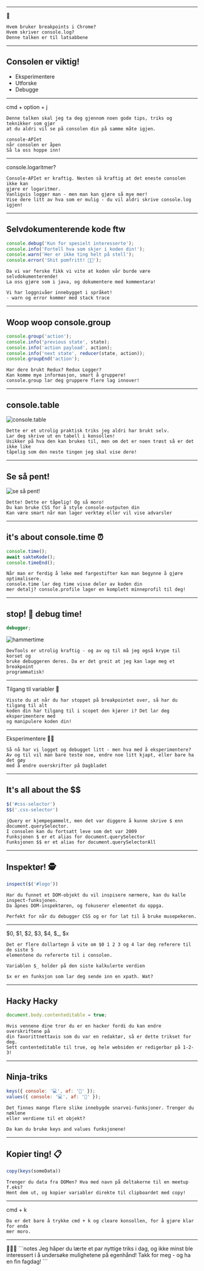 

<Head>
  <title>Ta kontrollen over konsollen</title>
</Head>

<FullPageVideoBackground src="./bekk-bg-loop.mp4">
  <CoverSlide
    where="Bekk Fagdag"
    when="19. oktober"
    what="Ta kontrollen over konsollen"
    who="Kristofer Selbekk"
  />
</FullPageVideoBackground>

---

<StandaloneHeading>
  👋
</StandaloneHeading>

```notes
Hvem bruker breakpoints i Chrome?
Hvem skriver console.log? 
Denne talken er til latsabbene
```

---

## Consolen er viktig!

- Eksperimentere
- Utforske
- Debugge

---

<StandaloneHeading>
  cmd + option + j
</StandaloneHeading>

```notes
Denne talken skal jeg ta deg gjennom noen gode tips, triks og teknikker som gjør 
at du aldri vil se på consolen din på samme måte igjen.

console-APIet
når consolen er åpen
Så la oss hoppe inn!
```

---

<StandaloneHeading>
  console.logaritmer?
</StandaloneHeading>

```notes
Console-APIet er kraftig. Nesten så kraftig at det eneste consolen ikke kan 
gjøre er logaritmer. 
Vanligvis logger man - men man kan gjøre så mye mer!
Vise dere litt av hva som er mulig - du vil aldri skrive console.log igjen!
```

---

## Selvdokumenterende kode ftw

```js
console.debug('Kun for spesielt interesserte');
console.info('Fortell hva som skjer i koden din!');
console.warn('Her er ikke ting helt på stell');
console.error('Shit pomfritt! 💩🍟');
```

```notes
Da vi var ferske fikk vi vite at koden vår burde være selvdokumenterende!
La oss gjøre som i java, og dokumentere med kommentara!

Vi har loggnivåer innebygget i språket!
- warn og error kommer med stack trace
```

---

## Woop woop console.group

```js
console.group('action');
console.info('previous state', state);
console.info('action payload', action);
console.info('next state', reducer(state, action));
console.groupEnd('action');
```

```notes
Har dere brukt Redux? Redux Logger?
Kan komme mye informasjon, smart å gruppere!
console.group lar deg gruppere flere lag innover!
```
---

## console.table

![console.table](/tabell.png)

```notes
Dette er et utrolig praktisk triks jeg aldri har brukt selv.
Lar deg skrive ut en tabell i konsollen!
Usikker på hva den kan brukes til, men om det er noen trøst så er det ikke like 
tåpelig som den neste tingen jeg skal vise dere!
```
---

## Se så pent!

![se så pent!](/so-pretty.png)

```notes
Dette! Dette er tåpelig! Og så moro! 
Du kan bruke CSS for å style console-outputen din
Kan være smart når man lager verktøy eller vil vise advarsler
```

---

## it's about console.time ⏰

```js
console.time();
await sakteKode();
console.timeEnd();
```

```notes
Når man er ferdig å leke med fargestifter kan man begynne å gjøre optimalisere.
console.time lar deg time visse deler av koden din
mer detalj? console.profile lager en komplett minneprofil til deg!
```

---

## stop! 🔨 debug time!

```js
debugger;
```

![hammertime](/hammertime.webp)

```notes
DevTools er utrolig kraftig - og av og til må jeg også krype til korset og 
bruke debuggeren deres. Da er det greit at jeg kan lage meg et breakpoint 
programmatisk!
```

---

<StandaloneHeading>
  Tilgang til variabler 🔑
</StandaloneHeading>

```notes
Visste du at når du har stoppet på breakpointet over, så har du tilgang til alt 
koden din har tilgang til i scopet den kjører i? Det lar deg eksperimentere med 
og manipulere koden din!
```

---

<StandaloneHeading>
  Eksperimentere 👩‍🔬
</StandaloneHeading>

```notes
Så nå har vi logget og debugget litt - men hva med å eksperimentere?
Av og til vil man bare teste noe, endre noe litt kjapt, eller bare ha det gøy 
med å endre overskrifter på Dagbladet
```
---

## It's all about the $$

```js
$('#css-selector')
$$('.css-selector')
```

```notes
jQuery er kjempegammelt, men det var diggere å kunne skrive $ enn document.querySelector.
I consolen kan du fortsatt leve som det var 2009
Funksjonen $ er et alias for document.querySelector 
Funksjonen $$ er et alias for document.querySelectorAll
```

---

## Inspektør! 🕵️‍

```js
inspect($('#logo'))
```

```notes
Har du funnet et DOM-objekt du vil inspisere nærmere, kan du kalle inspect-funksjonen.
Da åpnes DOM-inspektøren, og fokuserer elementet du oppga.

Perfekt for når du debugger CSS og er for lat til å bruke musepekeren.
```

---

<StandaloneHeading>
$0, $1, $2, $3, $4, $_, $x
</StandaloneHeading>

```notes
Det er flere dollartegn å vite om $0 1 2 3 og 4 lar deg referere til de siste 5
elementene du refererte til i consolen.

Variablen $_ holder på den siste kalkulerte verdien

$x er en funksjon som lar deg sende inn en xpath. Wat?
```

---

## Hacky Hacky

```js
document.body.contenteditable = true;
```

```notes
Hvis vennene dine tror du er en hacker fordi du kan endre overskriftene på 
din favorittnettavis som du var en redaktør, så er dette trikset for deg. 
Sett contenteditable til true, og hele websiden er redigerbar på 1-2-3!
```

---

## Ninja-triks

```js
keys({ console: '💻', af: '🐶' });
values({ console: '💻', af: '🐶' });
```

```notes
Det finnes mange flere slike innebygde snarvei-funksjoner. Trenger du nøklene 
eller verdiene til et objekt? 

Da kan du bruke keys and values funksjonene!
```

---

## Kopier ting! 📋

```js
copy(keys(someData))
```

```notes
Trenger du data fra DOMen? Hva med navn på deltakerne til en meetup f.eks?
Hent dem ut, og kopier variabler direkte til clipboardet med copy!
```

---

<StandaloneHeading>
  cmd + k
</StandaloneHeading>

```notes
Da er det bare å trykke cmd + k og cleare konsollen, for å gjøre klar for enda 
mer moro.
```

---

<StandaloneHeading>
  👋👋👋
</StandaloneHeading>
```notes
Jeg håper du lærte et par nyttige triks i dag, og ikke minst ble interessert i å 
undersøke mulighetene på egenhånd! Takk for meg - og ha en fin fagdag!
```
